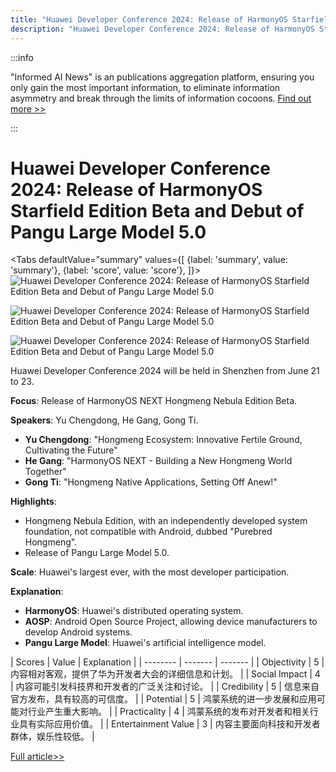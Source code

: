 ```yaml
---
title: "Huawei Developer Conference 2024: Release of HarmonyOS Starfield Edition Beta and Debut of Pangu Large Model 5.0"
description: "Huawei Developer Conference 2024: Release of HarmonyOS Starfield Edition Beta and Debut of Pangu Large Model 5.0"
---
```



:::info

"Informed AI News" is an publications aggregation platform, ensuring you only gain the most important information, to eliminate information asymmetry and break through the limits of information cocoons.  [Find out more >>](/docs/guides)

:::

# Huawei Developer Conference 2024: Release of HarmonyOS Starfield Edition Beta and Debut of Pangu Large Model 5.0


<Tabs
	defaultValue="summary"
	values={[
	{label: 'summary', value: 'summary'},
	{label: 'score', value: 'score'},
]}>
<TabItem value="summary">
<img
  src="https://image.informedainews.com/2024/06/09/Ar-kKM-1717900343-0.jpg"
  alt="Huawei Developer Conference 2024: Release of HarmonyOS Starfield Edition Beta and Debut of Pangu Large Model 5.0"
/>

<img
  src="https://image.informedainews.com/2024/06/09/Ar-vir-1717900343-1.jpg"
  alt="Huawei Developer Conference 2024: Release of HarmonyOS Starfield Edition Beta and Debut of Pangu Large Model 5.0"
/>

<img
  src="https://image.informedainews.com/2024/06/09/Ar-iiB-1717900343-2.jpg"
  alt="Huawei Developer Conference 2024: Release of HarmonyOS Starfield Edition Beta and Debut of Pangu Large Model 5.0"
/>



Huawei Developer Conference 2024 will be held in Shenzhen from June 21 to 23.

**Focus**: Release of HarmonyOS NEXT Hongmeng Nebula Edition Beta.

**Speakers**: Yu Chengdong, He Gang, Gong Ti.

- **Yu Chengdong**: "Hongmeng Ecosystem: Innovative Fertile Ground, Cultivating the Future"
- **He Gang**: "HarmonyOS NEXT - Building a New Hongmeng World Together"
- **Gong Ti**: "Hongmeng Native Applications, Setting Off Anew!"

**Highlights**:
- Hongmeng Nebula Edition, with an independently developed system foundation, not compatible with Android, dubbed "Purebred Hongmeng".
- Release of Pangu Large Model 5.0.

**Scale**: Huawei's largest ever, with the most developer participation.

**Explanation**:
- **HarmonyOS**: Huawei's distributed operating system.
- **AOSP**: Android Open Source Project, allowing device manufacturers to develop Android systems.
- **Pangu Large Model**: Huawei's artificial intelligence model.
</TabItem>
<TabItem value="score">
	| Scores     | Value   | Explanation |
	| -------- | ------- | ------- |
	| Objectivity  | 5    | 内容相对客观，提供了华为开发者大会的详细信息和计划。    |
	| Social Impact | 4     | 内容可能引发科技界和开发者的广泛关注和讨论。    |
	| Credibility    | 5    | 信息来自官方发布，具有较高的可信度。    |
	| Potential    | 5    | 鸿蒙系统的进一步发展和应用可能对行业产生重大影响。    |
	| Practicality    | 4    | 鸿蒙系统的发布对开发者和相关行业具有实际应用价值。    |
	| Entertainment Value    | 3    | 内容主要面向科技和开发者群体，娱乐性较低。    |
</TabItem>
</Tabs>

[Full article>>](https://www.cnbeta.com.tw/articles/tech/1434060.htm)
